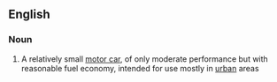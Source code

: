 ==English==

===Noun===
{{wikipedia}}
{{en-noun}}

# A relatively small [[motor car]], of only moderate performance but with reasonable fuel economy, intended for use mostly in [[urban]] areas